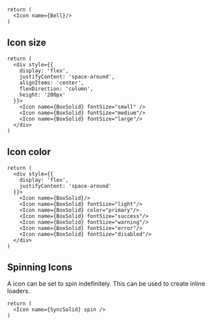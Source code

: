 <br />

<Documenter>

```preview
return (
  <Icon name={Bell}/>
)
```

</Documenter>

## Icon size

```preview
return (
  <div style={{
    display: 'flex',
    justifyContent: 'space-around',
    alignItems: 'center',
    flexDirection: 'column',
    height: '200px'
  }}>
    <Icon name={BoxSolid} fontSize="small" />
    <Icon name={BoxSolid} fontSize="medium"/>
    <Icon name={BoxSolid} fontSize="large"/>
  </div>
)
```

## Icon color

```preview
return (
  <div style={{
    display: 'flex',
    justifyContent: 'space-around'
  }}>
    <Icon name={BoxSolid}/>
    <Icon name={BoxSolid} fontSize="light"/>
    <Icon name={BoxSolid} color="primary"/>
    <Icon name={BoxSolid} fontSize="success"/>
    <Icon name={BoxSolid} fontSize="warning"/>
    <Icon name={BoxSolid} fontSize="error"/>
    <Icon name={BoxSolid} fontSize="disabled"/>
  </div>
)
```

## Spinning Icons

A icon can be set to spin indefinitely. This can be used to create inline loaders.

```preview
return (
  <Icon name={SyncSolid} spin />
)
```
